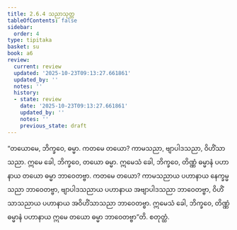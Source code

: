 ```yaml
---
title: 2.6.4 သညာသုတ္တ
tableOfContents: false
sidebar:
  order: 4
type: tipitaka
basket: su
book: a6
review:
  current: review
  updated: '2025-10-23T09:13:27.661861'
  updated_by: ''
  notes: ''
  history:
  - state: review
    date: '2025-10-23T09:13:27.661861'
    updated_by: ''
    notes: ''
    previous_state: draft
---
```



<ReviewStatus review={frontmatter.review} showDetails={true} />

<HypothesisAnnotation frontmatter={frontmatter} />

<DynamicBreadcrumb />

<Division number="110" book="a6" e="ch" v="16" p="389">

<Paragraph number="748" book="a6">
“တယောမေ, ဘိက္ခဝေ, ဓမ္မာ. ကတမေ တယော? ကာမသညာ, ဗျာပါဒသညာ, ဝိဟိံသာသညာ. ဣမေ ခေါ, ဘိက္ခဝေ, တယော ဓမ္မာ. ဣမေသံ ခေါ, ဘိက္ခဝေ, တိဏ္ဏံ ဓမ္မာနံ ပဟာနာယ တယော ဓမ္မာ ဘာဝေတဗ္ဗာ. ကတမေ တယော? ကာမသညာယ ပဟာနာယ နေက္ခမ္မသညာ ဘာဝေတဗ္ဗာ, ဗျာပါဒသညာယ ပဟာနာယ အဗျာပါဒသညာ ဘာဝေတဗ္ဗာ, ဝိဟိံသာသညာယ ပဟာနာယ အဝိဟိံသာသညာ ဘာဝေတဗ္ဗာ. ဣမေသံ ခေါ, ဘိက္ခဝေ, တိဏ္ဏံ ဓမ္မာနံ ပဟာနာယ ဣမေ တယော ဓမ္မာ ဘာဝေတဗ္ဗာ”တိ.

</Paragraph>
</Division>

<Paragraph number="749" type="center" book="a6">
စတုတ္ထံ.
</Paragraph>